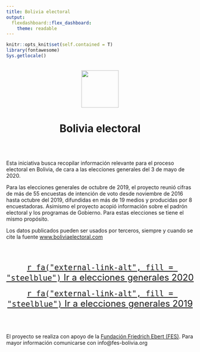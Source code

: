 ```yaml
---
title: Bolivia electoral
output: 
  flexdashboard::flex_dashboard:
    theme: readable
---
```

```r
knitr::opts_knit$set(self.contained = T)
library(fontawesome)
Sys.getlocale()
```

<br>
<center><img src="img/vote_1.png" width="100" height="100"></center>
<h1><center>**Bolivia electoral**</center></h1>
<br>
<br>

Esta iniciativa busca recopilar información relevante para el proceso electoral en Bolivia, de cara a las elecciones generales del 3 de mayo de 2020.

Para las elecciones generales de octubre de 2019, el proyecto reunió cifras de más de 55 encuestas de intención de voto desde noviembre de 2016 hasta octubre del 2019, difundidas en más de 19 medios y producidas por 8 encuestadoras. Asimismo el proyecto acopió información sobre el padrón electoral y los programas de Gobierno. Para estas elecciones se tiene el mismo propósito.

Los datos publicados pueden ser usados por terceros, siempre y cuando se cite la fuente [www.boliviaelectoral.com](http://boliviaelectoral.com/)

<br>
<br>

<center> <font size="5"> [`r fa("external-link-alt", fill = "steelblue")` Ir a elecciones generales 2020](https://fesbolivia.github.io/be_20_rmd/)</font></center>
<br>
<center> <font size="5">[`r fa("external-link-alt", fill = "steelblue")` Ir a elecciones generales 2019](https://fesbolivia.github.io/be_19_rmd/)</font></center>

<br>
<br>
<br>
El proyecto se realiza con apoyo de la [Fundación Friedrich Ebert (FES)](https://www.fes-bolivia.org/). Para mayor información comunicarse con info@fes-bolivia.org


